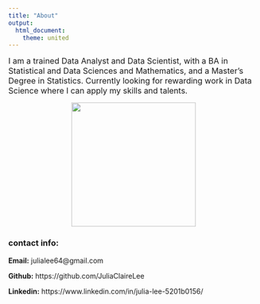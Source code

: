 ```yaml
---
title: "About"
output: 
  html_document:
    theme: united
---
```


<font size="3">
I am a trained Data Analyst and Data Scientist, with a BA in Statistical and Data Sciences and Mathematics, and a Master's Degree in Statistics. Currently looking for rewarding work in Data Science where I can apply my skills and talents.
 </font> 

<center> ![](194425086_4193246774066940_7270543670241906765_n copy.jpg){width=250px} </center>

### contact info:
$\textbf{Email:}$ julialee64@gmail.com 

$\textbf{Github:}$ https://github.com/JuliaClaireLee

$\textbf{Linkedin:}$ 
https://www.linkedin.com/in/julia-lee-5201b0156/







